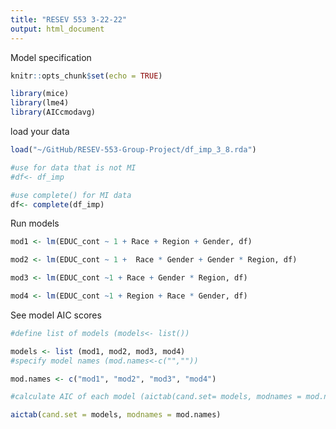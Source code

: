 ```yaml
---
title: "RESEV 553 3-22-22"
output: html_document
---
```

Model specification

```r
knitr::opts_chunk$set(echo = TRUE)
```

```r
library(mice)
library(lme4)
library(AICcmodavg)

```
load your data

```r
load("~/GitHub/RESEV-553-Group-Project/df_imp_3_8.rda")

#use for data that is not MI
#df<- df_imp

#use complete() for MI data
df<- complete(df_imp)
```

Run models
```r

mod1 <- lm(EDUC_cont ~ 1 + Race + Region + Gender, df)

mod2 <- lm(EDUC_cont ~ 1 +  Race * Gender + Gender * Region, df)

mod3 <- lm(EDUC_cont ~1 + Race + Gender * Region, df)

mod4 <- lm(EDUC_cont ~1 + Region + Race * Gender, df)

```


See model AIC scores
```r

#define list of models (models<- list())

models <- list (mod1, mod2, mod3, mod4)
#specify model names (mod.names<-c("",""))

mod.names <- c("mod1", "mod2", "mod3", "mod4")

#calculate AIC of each model (aictab(cand.set= models, modnames = mod.names))

aictab(cand.set = models, modnames = mod.names)



```


